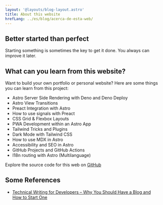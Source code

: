 ```yaml
---
layout: '@layouts/blog-layout.astro'
title: About this website
hrefLang: ../es/blog/acerca-de-esta-web/
---
```



<BitwiseLiminal />

## Better started than perfect

Starting something is sometimes the key to get it done.
You always can improve it later.

## What can you learn from this website?

Want to build your own portfolio or personal website? Here are some things you can learn from this project:

- Astro Server Side Rendering with Deno and Deno Deploy
- Astro View Transitions
- Preact Integration with Astro
- How to use signals with Preact
- CSS Grid & Flexbox Layouts
- PWA Development within an Astro App
- Tailwind Tricks and Plugins
- Dark Mode with Tailwind CSS
- How to use MDX in Astro
- Accessibility and SEO in Astro
- GitHub Projects and GitHub Actions
- I18n routing with Astro (Multilanguage)

Explore the source code for this web on <a href="https://github.com/jamerrq/jamerrq.dev" target="_blank" rel="noopener noreferrer">GitHub</a>

## Some References

- <a
  href="https://www.freecodecamp.org/news/technical-writing-for-developers-why-you-should-have-a-blog-and-how-to-start-one/"
  target="_blank" rel="noopener noreferrer" title="Technical Writing for
  Developers – Why You Should Have a Blog and How to Start One">Technical
  Writing for Developers – Why You Should Have a Blog and How to Start One</a>
